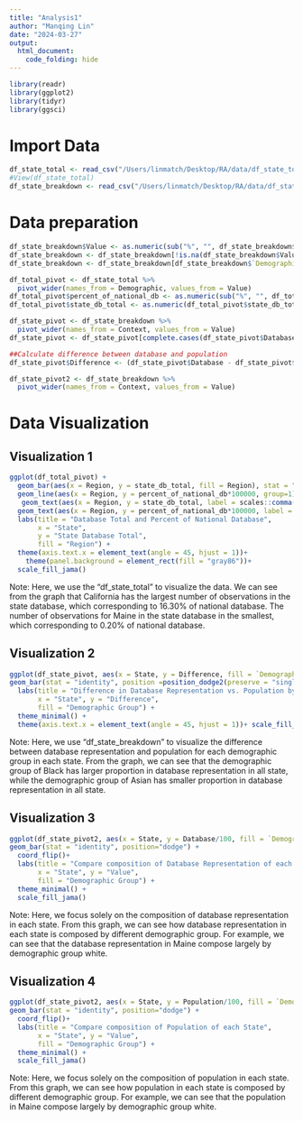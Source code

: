 ```yaml
---
title: "Analysis1"
author: "Manqing Lin"
date: "2024-03-27"
output:
  html_document:
    code_folding: hide
---
```


```r
library(readr)
library(ggplot2)
library(tidyr)
library(ggsci) 
```

# Import Data
```r
df_state_total <- read_csv("/Users/linmatch/Desktop/RA/data/df_state_total.csv")
#View(df_state_total)
df_state_breakdown <- read_csv("/Users/linmatch/Desktop/RA/data/df_state-breakdown.csv")
```

# Data preparation
```r
df_state_breakdown$Value <- as.numeric(sub("%", "", df_state_breakdown$Value))
df_state_breakdown <- df_state_breakdown[!is.na(df_state_breakdown$Value), ]
df_state_breakdown <- df_state_breakdown[df_state_breakdown$`Demographic Group` != "Other", ]
```

```r
df_total_pivot <- df_state_total %>%
  pivot_wider(names_from = Demographic, values_from = Value)
df_total_pivot$percent_of_national_db <- as.numeric(sub("%", "", df_total_pivot$percent_of_national_db))
df_total_pivot$state_db_total <- as.numeric(df_total_pivot$state_db_total)
```

```r
df_state_pivot <- df_state_breakdown %>%
  pivot_wider(names_from = Context, values_from = Value)
df_state_pivot <- df_state_pivot[complete.cases(df_state_pivot$Database, df_state_pivot$Population),]

##Calculate difference between database and population
df_state_pivot$Difference <- (df_state_pivot$Database - df_state_pivot$Population)/100
```

```r
df_state_pivot2 <- df_state_breakdown %>%
  pivot_wider(names_from = Context, values_from = Value)
```


# Data Visualization

## Visualization 1
```r
ggplot(df_total_pivot) +
  geom_bar(aes(x = Region, y = state_db_total, fill = Region), stat = "identity") + 
  geom_line(aes(x = Region, y = percent_of_national_db*100000, group=1), color = "black")+  scale_y_continuous(name = "State Database Total",labels = function(x) format(x, scientific = FALSE), sec.axis = sec_axis(~./100000, labels = function(x) format(x, scientific = FALSE), name = "% of National Database")) +
   geom_text(aes(x = Region, y = state_db_total, label = scales::comma(state_db_total), vjust = -0.5), color = "black", size = 3) +
  geom_text(aes(x = Region, y = percent_of_national_db*100000, label = scales::percent(percent_of_national_db/100), vjust = 1.5), color = "white", size = 3) +
  labs(title = "Database Total and Percent of National Database",
       x = "State",
       y = "State Database Total",
       fill = "Region") +
  theme(axis.text.x = element_text(angle = 45, hjust = 1))+
    theme(panel.background = element_rect(fill = "gray86"))+ 
  scale_fill_jama()
```
Note: Here, we use the "df_state_total" to visualize the data. We can see from the graph that California has the largest number of observations in the state database, which corresponding to 16.30% of national database. The number of observations for Maine in the state database in the smallest, which corresponding to 0.20% of national database.


## Visualization 2
```r
ggplot(df_state_pivot, aes(x = State, y = Difference, fill = `Demographic Group`)) +
geom_bar(stat = "identity", position =position_dodge2(preserve = "single")) +
  labs(title = "Difference in Database Representation vs. Population by State",
       x = "State", y = "Difference",
       fill = "Demographic Group") +
  theme_minimal() +
  theme(axis.text.x = element_text(angle = 45, hjust = 1))+ scale_fill_jama()
```
Note: Here, we use "df_state_breakdown" to visualize the difference between database representation and population for each demographic group in each state. From the graph, we can see that the demographic group of Black has larger proportion in database representation in all state, while the demographic group of Asian has smaller proportion in database representation in all state.


## Visualization 3
```r
ggplot(df_state_pivot2, aes(x = State, y = Database/100, fill = `Demographic Group`)) +
geom_bar(stat = "identity", position="dodge") +
  coord_flip()+
  labs(title = "Compare composition of Database Representation of each State",
       x = "State", y = "Value",
       fill = "Demographic Group") +
  theme_minimal() + 
  scale_fill_jama()
```
Note: Here, we focus solely on the composition of database representation in each state. From this graph, we can see how database representation in each state is composed by different demographic group. For example, we can see that the database representation in Maine compose largely by demographic group white. 


## Visualization 4
```r
ggplot(df_state_pivot2, aes(x = State, y = Population/100, fill = `Demographic Group`)) +
geom_bar(stat = "identity", position="dodge") +
  coord_flip()+
  labs(title = "Compare composition of Population of each State",
       x = "State", y = "Value",
       fill = "Demographic Group") +
  theme_minimal() +
  scale_fill_jama()
```
Note: Here, we focus solely on the composition of population in each state. From this graph, we can see how population in each state is composed by different demographic group. For example, we can see that the population in Maine compose largely by demographic group white. 
